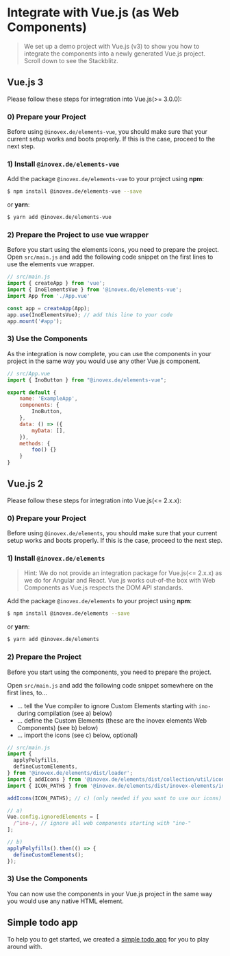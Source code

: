 
<Meta title="Docs/Framework Integration/Vue" />

# Integrate with Vue.js (as Web Components)
> We set up a demo project with Vue.js (v3) to show you how to integrate the components into a newly generated Vue.js
> project. Scroll down to see the Stackblitz.

## Vue.js 3

Please follow these steps for integration into Vue.js(>= 3.0.0):

### 0) Prepare your Project
Before using `@inovex.de/elements-vue`, you should make sure that your current setup works and boots properly.
If this is the case, proceed to the next step.

### 1) Install `@inovex.de/elements-vue`
Add the package `@inovex.de/elements-vue` to your project using **npm**:

```sh
$ npm install @inovex.de/elements-vue --save
```

or **yarn**:

```sh
$ yarn add @inovex.de/elements-vue
```

### 2) Prepare the Project to use vue wrapper
Before you start using the elements icons, you need to prepare the project.
Open `src/main.js` and add the following code snippet on the first lines to use the elements vue wrapper.

```js
// src/main.js
import { createApp } from 'vue';
import { InoElementsVue } from '@inovex.de/elements-vue';
import App from './App.vue'

const app = createApp(App);
app.use(InoElementsVue); // add this line to your code
app.mount('#app');
```

### 3) Use the Components
As the integration is now complete, you can use the components in your project in the same way you would use any other Vue.js component.

```js
// src/App.vue
import { InoButton } from "@inovex.de/elements-vue";

export default {
    name: 'ExampleApp',
    components: {
        InoButton,
    },
    data: () => ({
        myData: [],
    }),
    methods: {
        foo() {}
    }
}
```

## Vue.js 2
Please follow these steps for integration into Vue.js(<= 2.x.x):

### 0) Prepare your Project
Before using `@inovex.de/elements`, you should make sure that your current setup works and boots properly.
If this is the case, proceed to the next step.

### 1) Install `@inovex.de/elements`
> Hint: We do not provide an integration package for Vue.js(<= 2.x.x) as we do for Angular and React.
> Vue.js works out-of-the box with Web Components as Vue.js respects the DOM API standards.

Add the package `@inovex.de/elements` to your project using **npm**:

```sh
$ npm install @inovex.de/elements --save
```

or **yarn**:

```sh
$ yarn add @inovex.de/elements
```

### 2) Prepare the Project
Before you start using the components, you need to prepare the project.

Open `src/main.js` and add the following code snippet somewhere on the first lines, to...

- ... tell the Vue compiler to ignore Custom Elements starting with `ino-` during compilation (see a) below)
- ... define the Custom Elements (these are the inovex elements Web Components) (see b) below)
- ... import the icons (see c) below, optional)

```js
// src/main.js
import {
  applyPolyfills,
  defineCustomElements,
} from '@inovex.de/elements/dist/loader';
import { addIcons } from '@inovex.de/elements/dist/collection/util/icons';
import { ICON_PATHS } from '@inovex.de/elements/dist/inovex-elements/ino-icon/index.esm.js';

addIcons(ICON_PATHS); // c) (only needed if you want to use our icons)

// a)
Vue.config.ignoredElements = [
  /^ino-/, // ignore all web components starting with "ino-"
];

// b)
applyPolyfills().then(() => {
  defineCustomElements();
});
```

### 3) Use the Components
You can now use the components in your Vue.js project in the same way you would use any native HTML element.

## Simple todo app
To help you to get started, we created a [simple todo app](https://codesandbox.io/s/github/inovex/elements-vue-example) for you to play around with.
